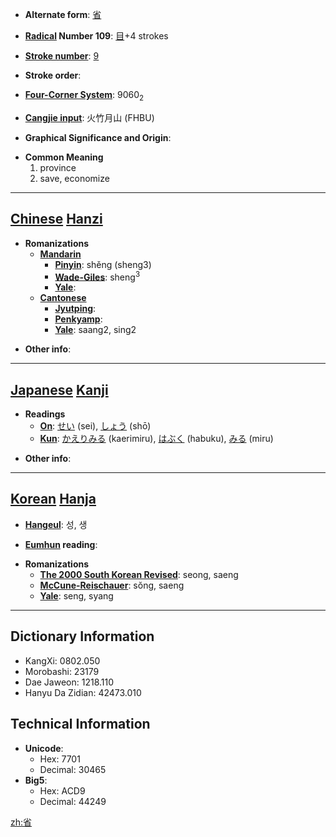 * '''Alternate form''': [[省]]

* '''[[Wiktionary:Chinese radical index| Radical]] Number 109''': [[Wiktionary:Chinese radical index 目|目]]+4 strokes

* '''[[Wiktionary:Chinese total strokes index|Stroke number]]''': [[Wiktionary:Chinese total strokes index 9|9]]

* '''Stroke order''': 

* '''[[Wiktionary:Chinese four corner index|Four-Corner System]]''': 9060<sub>2</sub>

* '''[[Wiktionary:Chinese Cangjie index|Cangjie input]]''': 火竹月山 (FHBU)

* '''Graphical Significance and Origin''': 

* '''Common Meaning'''
*#province
*# save, economize


----

== [[Chinese]] [[Hanzi]] ==

* '''Romanizations'''
** '''[[Mandarin]]'''
*** '''[[Pinyin]]''': shěng (sheng3)
*** '''[[Wade-Giles]]''': sheng<sup>3</sup>
*** '''[[Yale]]''': 
** '''[[Cantonese]]'''
*** '''[[Jyutping]]''':
*** '''[[Penkyamp]]''': 
*** '''[[Yale]]''': saang2, sing2

* '''Other info''': 

----

== [[Japanese]] [[Kanji]] ==

* '''Readings'''
** '''[[On]]''': [[せい]] (sei), [[しょう]] (shō)
** '''[[Kun]]''': [[かえりみる]] (kaerimiru), [[はぶく]] (habuku), [[みる]] (miru)

* '''Other info''':  

----

== [[Korean]] [[Hanja]] ==

* '''[[Hangeul]]''': 성, 생

* '''[[Eumhun]] reading''': 

* '''Romanizations'''
** '''[[The 2000 South Korean Revised Romanization|The 2000 South Korean Revised]]''': seong, saeng
** '''[[McCune-Reischauer]]''': sŏng, saeng
** '''[[Yale]]''': seng, syang

----

== Dictionary Information ==

* KangXi: 0802.050
* Morobashi: 23179
* Dae Jaweon: 1218.110
* Hanyu Da Zidian: 42473.010

== Technical Information ==

* '''Unicode''':
** Hex: 7701
** Decimal: 30465
* '''Big5''':
** Hex: ACD9
** Decimal: 44249

[[zh:省]]